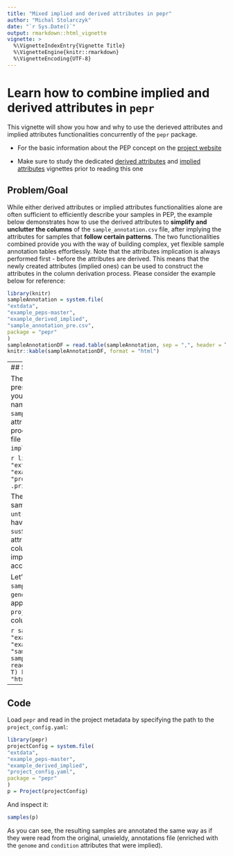```yaml
---
title: "Mixed implied and derived attributes in pepr"
author: "Michal Stolarczyk"
date: "`r Sys.Date()`"
output: rmarkdown::html_vignette
vignette: >
  %\VignetteIndexEntry{Vignette Title}
  %\VignetteEngine{knitr::rmarkdown}
  %\VignetteEncoding{UTF-8}
---
```


# Learn how to combine implied and derived attributes in `pepr`

This vignette will show you how and why to use the derieved attributes and implied attributes functionalities concurrently of the `pepr` package. 

 - For the basic information about the PEP concept on the [project website](https://pepkit.github.io/)
 
 - Make sure to study the dedicated [derived attributes](./derivedAttributes.Rmd) and [implied attributes](./impliedAttributes.Rmd) vignettes prior to reading this one

## Problem/Goal
While either derived attributes or implied attributes functionalities alone are often sufficient to efficiently describe your samples in PEP, the example below demonstrates how to use the derived attributes to **simplify and unclutter the columns** of the `sample_annotation.csv` file, after implying the attributes for samples that **follow certain patterns**. The two functionalities combined provide you with the way of building complex, yet flexible sample annotation tables effortlessly. Note that the attributes implication is always performed first - before the attributes are derived. This means that the newly created attributes (implied ones) can be used to construct the attributes in the column derivation process. Please consider the example below for reference:

```r
library(knitr)
sampleAnnotation = system.file(
"extdata",
"example_peps-master",
"example_derived_implied",
"sample_annotation_pre.csv",
package = "pepr"
)
sampleAnnotationDF = read.table(sampleAnnotation, sep = ",", header = T)
knitr::kable(sampleAnnotationDF, format = "html") 
```
----
## Solution

The specification of detailed file paths/names (as presented above) is cumbersome. In order to make your life easier just find the patterns that the file names in `file_path` column of `sample_annotation.csv` follow, imply needed attributes and derive the file names. This multi step process is orchestrated by the `project_config.yaml` file via the `derived_attributes` and `implied_attributes` sections:

```r
library(pepr)
projectConfig = system.file(
"extdata",
"example_peps-master",
"example_derived_implied",
"project_config.yaml",
package = "pepr"
)
.printNestedList(yaml::read_yaml(projectConfig))
```

The `*_untreated` files are clearly associated with the samples that are labeled with `time` 0. Therefore the `untreated` attribute is implied for the samples which have 0 in the `time` columns. Similarly, the codes `susScr11` and `xenTro9` are associated with the attributes in the `oragnism` column. Therefore, the column `condion` that consists of those two codes is implied from the attributes in the `organism` column according to the `project_config.yaml`. 

Let's introduce a few modifications to the original `sample_annotation.csv` file to imply the attributes `genome` and `condition` and subsequently map the appropriate data sources from the `project_config.yaml` with attributes in the derived column - `[file_path]`:

```r
sampleAnnotation = system.file(
  "extdata",
  "example_peps-master",
  "example_derived_implied",
  "sample_annotation.csv",
  package = "pepr"
  )
  sampleAnnotationDF = read.table(sampleAnnotation, sep = ",", header = T)
  knitr::kable(sampleAnnotationDF, format = "html") 
```

----
## Code
Load `pepr` and read in the project metadata by specifying the path to the `project_config.yaml`:

```r
library(pepr)
projectConfig = system.file(
"extdata",
"example_peps-master",
"example_derived_implied",
"project_config.yaml",
package = "pepr"
)
p = Project(projectConfig)
```

And inspect it:

```r
samples(p)
```

As you can see, the resulting samples are annotated the same way as if they were read from the original, unwieldy, annotations file (enriched with the `genome` and `condition` attributes that were implied).


